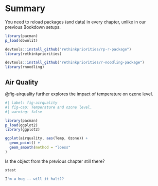 # Summary

You need to reload packages (and data) in every chapter, unlike in our previous Bookdown setups.

```r

library(pacman)
p_load(downlit)

devtools::install_github("rethinkpriorities/rp-r-package")
library(rethinkpriorities)

devtools::install_github("rethinkpriorities/r-noodling-package")
library(rnoodling)

```

## Air Quality {#air-quality}

@fig-airquality further explores the impact of temperature on ozone level.

```r
#| label: fig-airquality
#| fig-cap: Temperature and ozone level.
#| warning: false

library(pacman)
p_load(ggplot2)
library(ggplot2)

ggplot(airquality, aes(Temp, Ozone)) +
  geom_point() +
  geom_smooth(method = "loess"
)
```

Is the object from the previous chapter still there?

```r
xtest
```

```r
I'm a bug -- will it halt??
```

